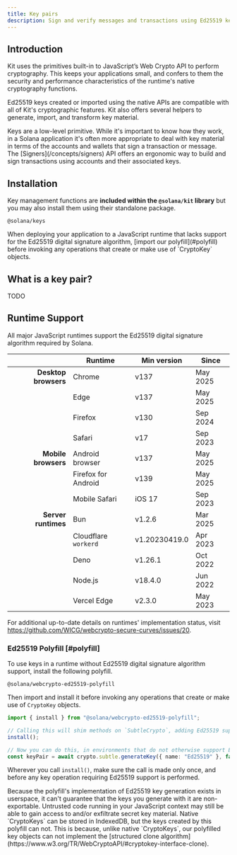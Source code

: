 ```yaml
---
title: Key pairs
description: Sign and verify messages and transactions using Ed25519 keys
---
```


## Introduction

Kit uses the primitives built-in to JavaScript’s Web Crypto API to perform cryptography. This keeps your applications small, and confers to them the security and performance characteristics of the runtime's native cryptography functions.

Ed25519 keys created or imported using the native APIs are compatible with all of Kit's cryptographic features. Kit also offers several helpers to generate, import, and transform key material.

<Callout title="Looking for Signers instead?">
  Keys are a low-level primitive. While it's important to know how they work, in a Solana application it's often more
  appropriate to deal with key material in terms of the accounts and wallets that sign a transaction or message. The
  [Signers](/concepts/signers) API offers an ergonomic way to build and sign transactions using accounts and their
  associated keys.
</Callout>

## Installation

Key management functions are **included within the `@solana/kit` library** but you may also install them using their standalone package.

```package-install
@solana/keys
```

<Callout title="Not all runtimes support the cryptography required by Solana" type="warn">
  When deploying your application to a JavaScript runtime that lacks support for the Ed25519 digital signature
  algorithm, [import our polyfill](#polyfill) before invoking any operations that create or make use of `CryptoKey`
  objects.
</Callout>

## What is a key pair?

TODO

## Runtime Support

All major JavaScript runtimes support the Ed25519 digital signature algorithm required by Solana.

|                      | Runtime              | Min version   | Since    |
| -------------------: | -------------------- | ------------- | -------- |
| **Desktop browsers** | Chrome               | v137          | May 2025 |
|                      | Edge                 | v137          | May 2025 |
|                      | Firefox              | v130          | Sep 2024 |
|                      | Safari               | v17           | Sep 2023 |
|  **Mobile browsers** | Android browser      | v137          | May 2025 |
|                      | Firefox for Android  | v139          | May 2025 |
|                      | Mobile Safari        | iOS 17        | Sep 2023 |
|  **Server runtimes** | Bun                  | v1.2.6        | Mar 2025 |
|                      | Cloudflare `workerd` | v1.20230419.0 | Apr 2023 |
|                      | Deno                 | v1.26.1       | Oct 2022 |
|                      | Node.js              | v18.4.0       | Jun 2022 |
|                      | Vercel Edge          | v2.3.0        | May 2023 |

For additional up-to-date details on runtimes' implementation status, visit https://github.com/WICG/webcrypto-secure-curves/issues/20.

### Ed25519 Polyfill [#polyfill]

To use keys in a runtime without Ed25519 digital signature algorithm support, install the following polyfill.

```package-install
@solana/webcrypto-ed25519-polyfill
```

Then import and install it before invoking any operations that create or make use of `CryptoKey` objects.

```ts twoslash
import { install } from "@solana/webcrypto-ed25519-polyfill";

// Calling this will shim methods on `SubtleCrypto`, adding Ed25519 support.
install();

// Now you can do this, in environments that do not otherwise support Ed25519.
const keyPair = await crypto.subtle.generateKey({ name: "Ed25519" }, false, ["sign"]);
```

Wherever you call `install()`, make sure the call is made only once, and before any key operation requiring Ed25519 support is performed.

<Callout title="Security warning" type="warn">
  Because the polyfill's implementation of Ed25519 key generation exists in userspace, it can't guarantee that the keys
  you generate with it are non-exportable. Untrusted code running in your JavaScript context may still be able to gain
  access to and/or exfiltrate secret key material.
</Callout>

<Callout title="Storing polyfilled keys in IndexedDB" type="warn">
  Native `CryptoKeys` can be stored in IndexedDB, but the keys created by this polyfill can not. This is because, unlike
  native `CryptoKeys`, our polyfilled key objects can not implement the [structured clone
  algorithm](https://www.w3.org/TR/WebCryptoAPI/#cryptokey-interface-clone).
</Callout>
